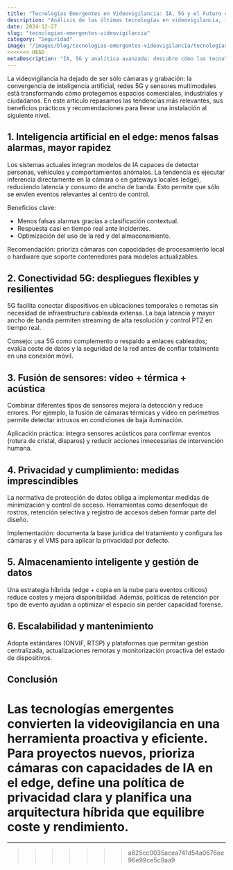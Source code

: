 ```yaml
---
title: "Tecnologías Emergentes en Videovigilancia: IA, 5G y el Futuro de la Seguridad"
description: "Análisis de las últimas tecnologías en videovigilancia, incluyendo inteligencia artificial, 5G y prácticas de privacidad."
date: 2024-12-27
slug: "tecnologias-emergentes-videovigilancia"
category: "Seguridad"
image: "/images/blog/tecnologias-emergentes-videovigilancia/tecnologias-emergentes-videovigilancia-hero-001.webp"
<<<<<<< HEAD
metaDescription: "IA, 5G y analítica avanzada: descubre cómo las tecnologías emergentes transforman la videovigilancia y qué deberías implantar hoy."
---
```


La videovigilancia ha dejado de ser sólo cámaras y grabación: la convergencia de inteligencia artificial, redes 5G y sensores multimodales está transformando cómo protegemos espacios comerciales, industriales y ciudadanos. En este artículo repasamos las tendencias más relevantes, sus beneficios prácticos y recomendaciones para llevar una instalación al siguiente nivel.

## 1. Inteligencia artificial en el edge: menos falsas alarmas, mayor rapidez

Los sistemas actuales integran modelos de IA capaces de detectar personas, vehículos y comportamientos anómalos. La tendencia es ejecutar inferencia directamente en la cámara o en gateways locales (edge), reduciendo latencia y consumo de ancho de banda. Esto permite que sólo se envíen eventos relevantes al centro de control.

Beneficios clave:
- Menos falsas alarmas gracias a clasificación contextual.
- Respuesta casi en tiempo real ante incidentes.
- Optimización del uso de la red y del almacenamiento.

Recomendación: prioriza cámaras con capacidades de procesamiento local o hardware que soporte contenedores para modelos actualizables.

## 2. Conectividad 5G: despliegues flexibles y resilientes

5G facilita conectar dispositivos en ubicaciones temporales o remotas sin necesidad de infraestructura cableada extensa. La baja latencia y mayor ancho de banda permiten streaming de alta resolución y control PTZ en tiempo real.

Consejo: usa 5G como complemento o respaldo a enlaces cableados; evalúa coste de datos y la seguridad de la red antes de confiar totalmente en una conexión móvil.

## 3. Fusión de sensores: vídeo + térmica + acústica

Combinar diferentes tipos de sensores mejora la detección y reduce errores. Por ejemplo, la fusión de cámaras térmicas y vídeo en perímetros permite detectar intrusos en condiciones de baja iluminación.

Aplicación práctica: integra sensores acústicos para confirmar eventos (rotura de cristal, disparos) y reducir acciones innecesarias de intervención humana.

## 4. Privacidad y cumplimiento: medidas imprescindibles

La normativa de protección de datos obliga a implementar medidas de minimización y control de acceso. Herramientas como desenfoque de rostros, retención selectiva y registro de accesos deben formar parte del diseño.

Implementación: documenta la base jurídica del tratamiento y configura las cámaras y el VMS para aplicar la privacidad por defecto.

## 5. Almacenamiento inteligente y gestión de datos

Una estrategia híbrida (edge + copia en la nube para eventos críticos) reduce costes y mejora disponibilidad. Además, políticas de retención por tipo de evento ayudan a optimizar el espacio sin perder capacidad forense.

## 6. Escalabilidad y mantenimiento

Adopta estándares (ONVIF, RTSP) y plataformas que permitan gestión centralizada, actualizaciones remotas y monitorización proactiva del estado de dispositivos.

## Conclusión

Las tecnologías emergentes convierten la videovigilancia en una herramienta proactiva y eficiente. Para proyectos nuevos, prioriza cámaras con capacidades de IA en el edge, define una política de privacidad clara y planifica una arquitectura híbrida que equilibre coste y rendimiento.
=======
---
>>>>>>> a825cc0035acea741d54a0676ee96e99ce5c9aa9
